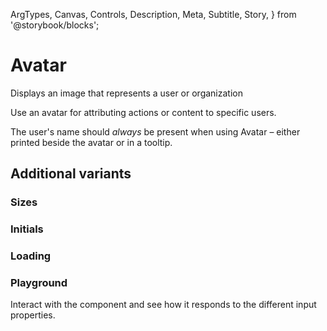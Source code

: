   ArgTypes,
  Canvas,
  Controls,
  Description,
  Meta,
  Subtitle,
  Story,
} from '@storybook/blocks';


# Avatar

<Meta of={AvatarStories} />

<Subtitle>Displays an image that represents a user or organization</Subtitle>

Use an avatar for attributing actions or content to specific users.

The user's name should _always_ be present when using Avatar – either printed beside the avatar or in a tooltip.

<Canvas>
  <Story of={AvatarStories.Standard} />
</Canvas>

<ArgTypes of={AvatarStories} />

## Additional variants

### Sizes

<Description of={AvatarStories.Sizes} />

<Story of={AvatarStories.Sizes} />

### Initials

<Description of={AvatarStories.Initials} />

<Story of={AvatarStories.Initials} />

### Loading

<Description of={AvatarStories.Loading} />

<Story of={AvatarStories.Loading} />

### Playground

Interact with the component and see how it responds to the different input properties.

<Canvas>
  <Story of={AvatarStories.Controls} />
</Canvas>
